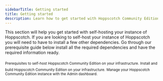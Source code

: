 ```yaml
---
sidebarTitle: Getting started
title: Getting started
description: Learn how to get started with Hoppscotch Community Edition.
---
```


This section will help you get started with self-hosting your instance of Hoppscotch. If you are looking to self-host your instance of Hoppscotch you will need to have to install a few other dependencies. Go through our prerequisite guide below install all the required dependencies and have the required information ready.

<CardGroup cols={1}>
  <Card title="Prerequisites" iconType="light" icon="circle-arrow-right" href="/documentation/self-host/community-edition/prerequisites">
    <sub>Prerequisites to self-host Hoppscotch Community Edition on your infrastructure.</sub>
  </Card>
  <Card title="Install and build" iconType="light" icon="circle-arrow-right" href="/documentation/self-host/community-edition/install-and-build">
    <sub>Install and build Hoppscotch Community Edition on your infrastructure.</sub>
  </Card>
  <Card title="Admin dashboard" iconType="light" icon="circle-arrow-right" href="/documentation/self-host/community-edition/admin-dashboard">
    <sub>Manage your Hoppscotch Community Edition instance with the Admin dashboard.</sub>
  </Card>
</CardGroup>
